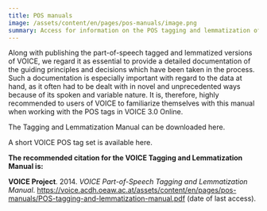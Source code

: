 ```yaml
---
title: POS manuals
image: /assets/content/en/pages/pos-manuals/image.png
summary: Access for information on the POS tagging and lemmatization of VOICE.
---
```

Along with publishing the part-of-speech tagged and lemmatized versions of VOICE, we regard it as essential to provide a detailed documentation of the guiding principles and decisions which have been taken in the process. Such a documentation is especially important with regard to the data at hand, as it often had to be dealt with in novel and unprecedented ways because of its spoken and variable nature. It is, therefore, highly recommended to users of VOICE to familiarize themselves with this manual when working with the POS tags in VOICE 3.0 Online.

The Tagging and Lemmatization Manual can be downloaded <Download href="/assets/content/en/pages/pos-manuals/POS-tagging-and-lemmatization-manual.pdf">here</Download>.

A short VOICE POS tag set is available <Download href="/assets/content/en/pages/pos-manuals/Short-POS-tagset.pdf">here</Download>.

**The recommended citation for the VOICE Tagging and Lemmatization Manual is:**

**VOICE Project**. 2014. *VOICE Part-of-Speech Tagging and Lemmatization Manual*. <Download href="/assets/content/en/pages/pos-manuals/POS-tagging-and-lemmatization-manual.pdf">https://voice.acdh.oeaw.ac.at/assets/content/en/pages/pos-manuals/POS-tagging-and-lemmatization-manual.pdf</Download> (date of last access).
